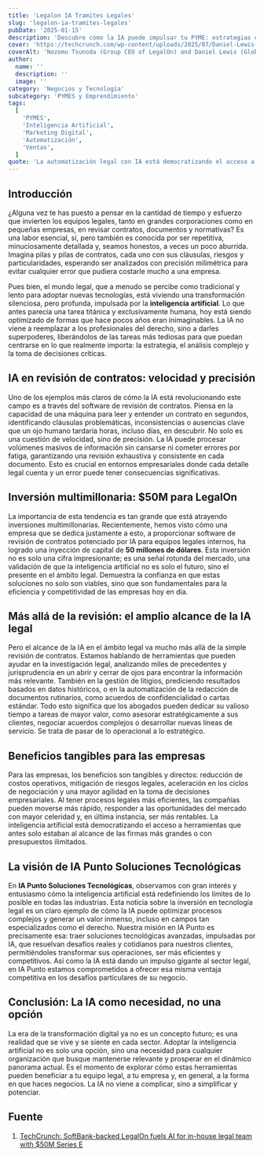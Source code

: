 ```yaml
---
title: 'Legalon IA Tramites Legales'
slug: 'legalon-ia-tramites-legales'
pubDate: '2025-01-15'
description: 'Descubre cómo la IA puede impulsar tu PYME: estrategias concretas de marketing, automatización y datos para aumentar ventas.'
cover: 'https://techcrunch.com/wp-content/uploads/2025/07/Daniel-Lewis-Nozomu-Tsunoda.jpg?w=1024'
coverAlt: 'Nozomu Tsunoda (Group CEO of LegalOn) and Daniel Lewis (Global CEO of LegalOn)'
author:
  name: ''
  description: ''
  image: ''
category: 'Negocios y Tecnología'
subcategory: 'PYMES y Emprendimiento'
tags:
  [
    'PYMES',
    'Inteligencia Artificial',
    'Marketing Digital',
    'Automatización',
    'Ventas',
  ]
quote: 'La automatización legal con IA está democratizando el acceso a la justicia. — Sergio Rondón'
---
```

<h2 id="introduccion">Introducción</h2>

¿Alguna vez te has puesto a pensar en la cantidad de tiempo y esfuerzo que invierten los equipos legales, tanto en grandes corporaciones como en pequeñas empresas, en revisar contratos, documentos y normativas? Es una labor esencial, sí, pero también es conocida por ser repetitiva, minuciosamente detallada y, seamos honestos, a veces un poco aburrida. Imagina pilas y pilas de contratos, cada uno con sus cláusulas, riesgos y particularidades, esperando ser analizados con precisión milimétrica para evitar cualquier error que pudiera costarle mucho a una empresa.

Pues bien, el mundo legal, que a menudo se percibe como tradicional y lento para adoptar nuevas tecnologías, está viviendo una transformación silenciosa, pero profunda, impulsada por la <strong>inteligencia artificial</strong>. Lo que antes parecía una tarea titánica y exclusivamente humana, hoy está siendo optimizado de formas que hace pocos años eran inimaginables. La IA no viene a reemplazar a los profesionales del derecho, sino a darles superpoderes, liberándolos de las tareas más tediosas para que puedan centrarse en lo que realmente importa: la estrategia, el análisis complejo y la toma de decisiones críticas.

<h2 id="ia-en-revision-de-contratos-velocidad-y-precision">IA en revisión de contratos: velocidad y precisión</h2>

Uno de los ejemplos más claros de cómo la IA está revolucionando este campo es a través del software de revisión de contratos. Piensa en la capacidad de una máquina para leer y entender un contrato en segundos, identificando cláusulas problemáticas, inconsistencias o ausencias clave que un ojo humano tardaría horas, incluso días, en descubrir. No solo es una cuestión de velocidad, sino de precisión. La IA puede procesar volúmenes masivos de información sin cansarse ni cometer errores por fatiga, garantizando una revisión exhaustiva y consistente en cada documento. Esto es crucial en entornos empresariales donde cada detalle legal cuenta y un error puede tener consecuencias significativas.

<h2 id="inversion-multimillonaria-50m-para-legalon">Inversión multimillonaria: $50M para LegalOn</h2>

La importancia de esta tendencia es tan grande que está atrayendo inversiones multimillonarias. Recientemente, hemos visto cómo una empresa que se dedica justamente a esto, a proporcionar software de revisión de contratos potenciado por IA para equipos legales internos, ha logrado una inyección de capital de **50 millones de dólares**. Esta inversión no es solo una cifra impresionante; es una señal rotunda del mercado, una validación de que la inteligencia artificial no es solo el futuro, sino el presente en el ámbito legal. Demuestra la confianza en que estas soluciones no solo son viables, sino que son fundamentales para la eficiencia y competitividad de las empresas hoy en día.

<h2 id="mas-alla-de-la-revision-el-amplio-alcance-de-la-ia-legal">Más allá de la revisión: el amplio alcance de la IA legal</h2>

Pero el alcance de la IA en el ámbito legal va mucho más allá de la simple revisión de contratos. Estamos hablando de herramientas que pueden ayudar en la investigación legal, analizando miles de precedentes y jurisprudencia en un abrir y cerrar de ojos para encontrar la información más relevante. También en la gestión de litigios, prediciendo resultados basados en datos históricos, o en la automatización de la redacción de documentos rutinarios, como acuerdos de confidencialidad o cartas estándar. Todo esto significa que los abogados pueden dedicar su valioso tiempo a tareas de mayor valor, como asesorar estratégicamente a sus clientes, negociar acuerdos complejos o desarrollar nuevas líneas de servicio. Se trata de pasar de lo operacional a lo estratégico.

<h2 id="beneficios-tangibles-para-las-empresas">Beneficios tangibles para las empresas</h2>

Para las empresas, los beneficios son tangibles y directos: reducción de costos operativos, mitigación de riesgos legales, aceleración en los ciclos de negociación y una mayor agilidad en la toma de decisiones empresariales. Al tener procesos legales más eficientes, las compañías pueden moverse más rápido, responder a las oportunidades del mercado con mayor celeridad y, en última instancia, ser más rentables. La inteligencia artificial está democratizando el acceso a herramientas que antes solo estaban al alcance de las firmas más grandes o con presupuestos ilimitados.

<h2 id="la-vision-de-ia-punto-soluciones-tecnologicas">La visión de IA Punto Soluciones Tecnológicas</h2>

En <strong>IA Punto Soluciones Tecnológicas</strong>, observamos con gran interés y entusiasmo cómo la inteligencia artificial está redefiniendo los límites de lo posible en todas las industrias. Esta noticia sobre la inversión en tecnología legal es un claro ejemplo de cómo la IA puede optimizar procesos complejos y generar un valor inmenso, incluso en campos tan especializados como el derecho. Nuestra misión en IA Punto es precisamente esa: traer soluciones tecnológicas avanzadas, impulsadas por IA, que resuelvan desafíos reales y cotidianos para nuestros clientes, permitiéndoles transformar sus operaciones, ser más eficientes y competitivos. Así como la IA está dando un impulso gigante al sector legal, en IA Punto estamos comprometidos a ofrecer esa misma ventaja competitiva en los desafíos particulares de su negocio.

<h2 id="conclusion-la-ia-como-necesidad-no-una-opcion">Conclusión: La IA como necesidad, no una opción</h2>

La era de la transformación digital ya no es un concepto futuro; es una realidad que se vive y se siente en cada sector. Adoptar la inteligencia artificial no es solo una opción, sino una necesidad para cualquier organización que busque mantenerse relevante y prosperar en el dinámico panorama actual. Es el momento de explorar cómo estas herramientas pueden beneficiar a tu equipo legal, a tu empresa y, en general, a la forma en que haces negocios. La IA no viene a complicar, sino a simplificar y potenciar.

<h2 id="fuente">Fuente</h2>

1. <a href="https://techcrunch.com/2025/07/24/softbank-backed-legalon-fuels-ai-for-in-house-legal-team-with-50m-series-e/" target="_blank" rel="noopener noreferrer">TechCrunch: SoftBank-backed LegalOn fuels AI for in-house legal team with $50M Series E</a>
